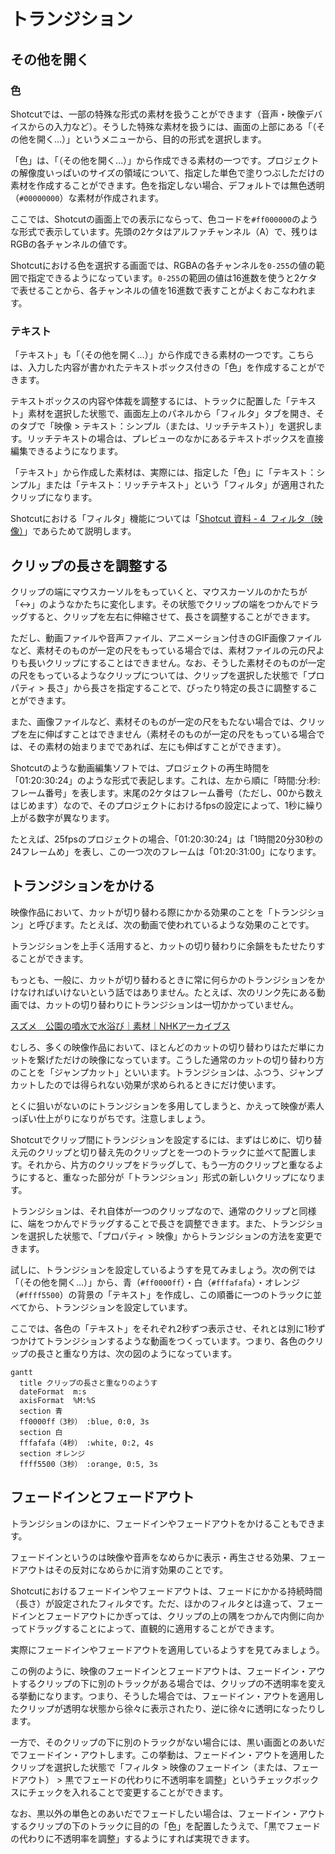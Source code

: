 # トランジション

## その他を開く

### 色

Shotcutでは、一部の特殊な形式の素材を扱うことができます（音声・映像デバイスからの入力など）。そうした特殊な素材を扱うには、画面の上部にある「[]{.shotcut-icon .document-new}（その他を開く...）」というメニューから、目的の形式を選択します。

「色」は、「[]{.shotcut-icon .document-new}（その他を開く...）」から作成できる素材の一つです。プロジェクトの解像度いっぱいのサイズの領域について、指定した単色で塗りつぶしただけの素材を作成することができます。色を指定しない場合、デフォルトでは無色透明（`#00000000`）な素材が作成されます。

:::{.callout-note}
ここでは、Shotcutの画面上での表示にならって、色コードを`#ff000000`のような形式で表示しています。先頭の2ケタはアルファチャンネル（A）で、残りはRGBの各チャンネルの値です。

Shotcutにおける色を選択する画面では、RGBAの各チャンネルを`0-255`の値の範囲で指定できるようになっています。`0-255`の範囲の値は16進数を使うと2ケタで表せることから、各チャンネルの値を16進数で表すことがよくおこなわれます。
:::

### テキスト

「テキスト」も「[]{.shotcut-icon .document-new}（その他を開く...）」から作成できる素材の一つです。こちらは、入力した内容が書かれたテキストボックス付きの「色」を作成することができます。

テキストボックスの内容や体裁を調整するには、トラックに配置した「テキスト」素材を選択した状態で、画面左上のパネルから「フィルタ」タブを開き、そのタブで「映像 > テキスト：シンプル（または、リッチテキスト）」を選択します。リッチテキストの場合は、プレビューのなかにあるテキストボックスを直接編集できるようになります。

:::{.callout-note}
「テキスト」から作成した素材は、実際には、指定した「色」に「テキスト：シンプル」または「テキスト：リッチテキスト」という「フィルタ」が適用されたクリップになります。

Shotcutにおける「フィルタ」機能については「[Shotcut 資料 - 4  フィルタ（映像）](filter-video.html)」であらためて説明します。
:::

## クリップの長さを調整する

クリップの端にマウスカーソルをもっていくと、マウスカーソルのかたちが「↔」のようなかたちに変化します。その状態でクリップの端をつかんでドラッグすると、クリップを左右に伸縮させて、長さを調整することができます。

ただし、動画ファイルや音声ファイル、アニメーション付きのGIF画像ファイルなど、素材そのものが一定の尺をもっている場合では、素材ファイルの元の尺よりも長いクリップにすることはできません。なお、そうした素材そのものが一定の尺をもっているようなクリップについては、クリップを選択した状態で「プロパティ > 長さ」から長さを指定することで、ぴったり特定の長さに調整することができます。

また、画像ファイルなど、素材そのものが一定の尺をもたない場合では、クリップを左に伸ばすことはできません（素材そのものが一定の尺をもっている場合では、その素材の始まりまでであれば、左にも伸ばすことができます）。

:::{.callout-note}
Shotcutのような動画編集ソフトでは、プロジェクトの再生時間を「01:20:30:24」のような形式で表記します。これは、左から順に「時間:分:秒:フレーム番号」を表します。末尾の2ケタはフレーム番号（ただし、00から数えはじめます）なので、そのプロジェクトにおけるfpsの設定によって、1秒に繰り上がる数字が異なります。

たとえば、25fpsのプロジェクトの場合、「01:20:30:24」は「1時間20分30秒の24フレームめ」を表し、この一つ次のフレームは「01:20:31:00」になります。
:::

## トランジションをかける

映像作品において、カットが切り替わる際にかかる効果のことを「トランジション」と呼びます。たとえば、次の動画で使われているような効果のことです。

:::{.youtube video_id=Zs9uTZ3Y2dc title="トランジションの例" collapse=false}
:::

トランジションを上手く活用すると、カットの切り替わりに余韻をもたせたりすることができます。

:::{.callout-note}
もっとも、一般に、カットが切り替わるときに常に何らかのトランジションをかけなければいけないという話ではありません。たとえば、次のリンク先にある動画では、カットの切り替わりにトランジションは一切かかっていません。

[スズメ　公園の噴水で水浴び｜素材｜NHKアーカイブス](https://www2.nhk.or.jp/archives/movies/?id=D0002160954_00000)

むしろ、多くの映像作品において、ほとんどのカットの切り替わりはただ単にカットを繋げただけの映像になっています。こうした通常のカットの切り替わり方のことを「ジャンプカット」といいます。トランジションは、ふつう、ジャンプカットしたのでは得られない効果が求められるときにだけ使います。

とくに狙いがないのにトランジションを多用してしまうと、かえって映像が素人っぽい仕上がりになりがちです。注意しましょう。
:::

Shotcutでクリップ間にトランジションを設定するには、まずはじめに、切り替え元のクリップと切り替え先のクリップとを一つのトラックに並べて配置します。それから、片方のクリップをドラッグして、もう一方のクリップと重なるようにすると、重なった部分が「トランジション」形式の新しいクリップになります。

トランジションは、それ自体が一つのクリップなので、通常のクリップと同様に、端をつかんでドラッグすることで長さを調整できます。また、トランジションを選択した状態で、「プロパティ > 映像」からトランジションの方法を変更できます。

試しに、トランジションを設定しているようすを見てみましょう。次の例では「[]{.shotcut-icon .document-new}（その他を開く...）」から、青（`#ff0000ff`）・白（`#fffafafa`）・オレンジ（`#ffff5500`）の背景の「テキスト」を作成し、この順番に一つのトラックに並べてから、トランジションを設定しています。

:::{.youtube video_id=lvmgdUV0ugo title="トランジションをかける" collapse=false}
:::

ここでは、各色の「テキスト」をそれぞれ2秒ずつ表示させ、それとは別に1秒ずつかけてトランジションするような動画をつくっています。つまり、各色のクリップの長さと重なり方は、次の図のようになっています。

```mermaid
gantt
  title クリップの長さと重なりのようす
  dateFormat  m:s
  axisFormat  %M:%S
  section 青
  ff0000ff（3秒） :blue, 0:0, 3s
  section 白
  fffafafa（4秒） :white, 0:2, 4s
  section オレンジ
  ffff5500（3秒） :orange, 0:5, 3s
```

## フェードインとフェードアウト

トランジションのほかに、フェードインやフェードアウトをかけることもできます。

フェードインというのは映像や音声をなめらかに表示・再生させる効果、フェードアウトはその反対になめらかに消す効果のことです。

Shotcutにおけるフェードインやフェードアウトは、フェードにかかる持続時間（長さ）が設定されたフィルタです。ただ、ほかのフィルタとは違って、フェードインとフェードアウトにかぎっては、クリップの上の隅をつかんで内側に向かってドラッグすることによって、直観的に適用することができます。

実際にフェードインやフェードアウトを適用しているようすを見てみましょう。

:::{.youtube video_id=Yki_GdQWLEY title="フェードイン・アウト" collapse=false}
:::

この例のように、映像のフェードインとフェードアウトは、フェードイン・アウトするクリップの下に別のトラックがある場合では、クリップの不透明率を変える挙動になります。つまり、そうした場合では、フェードイン・アウトを適用したクリップが透明な状態から徐々に表示されたり、逆に徐々に透明になったりします。

一方で、そのクリップの下に別のトラックがない場合には、黒い画面とのあいだでフェードイン・アウトします。この挙動は、フェードイン・アウトを適用したクリップを選択した状態で「フィルタ > 映像のフェードイン（または、フェードアウト） > 黒でフェードの代わりに不透明率を調整」というチェックボックスにチェックを入れることで変更することができます。

なお、黒以外の単色とのあいだでフェードしたい場合は、フェードイン・アウトするクリップの下のトラックに目的の「色」を配置したうえで、「黒でフェードの代わりに不透明率を調整」するようにすれば実現できます。
